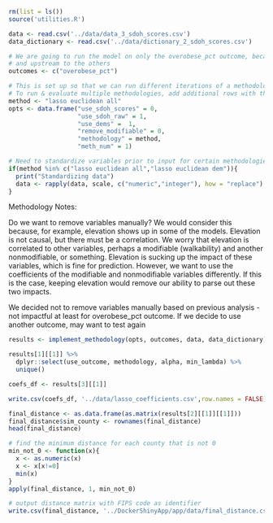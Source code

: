 ```r
rm(list = ls())
source('utilities.R')
```

```r
data <- read.csv('../data/data_3_sdoh_scores.csv')
data_dictionary <- read.csv('../data/dictionary_2_sdoh_scores.csv')

# We are going to run the model on only the overobese_pct outcome, because it is the most broad
# and upstream to the others
outcomes <- c("overobese_pct")
```

```r

# This is set up so that we can run different iterations of a methodology - using different data or methods
# To run & evaluate multiple methodologies, add additional rows with the respective parameters
method <- "lasso euclidean all"
opts <- data.frame("use_sdoh_scores" = 0,
                   "use_sdoh_raw" = 1,
                   "use_dems" =  1,
                   "remove_modifiable" = 0,
                   "methodology" = method,
                   "meth_num" = 1)

# Need to standardize variables prior to input for certain methodologies
if(method %in% c("lasso euclidean all","lasso euclidean dem")){
  print("Standardizing data")
  data <- rapply(data, scale, c("numeric","integer"), how = "replace")
}
```

Methodology Notes:

Do we want to remove variables manually? We would consider this because, for example, elevation shows up in some of the models. Elevation is not causal, but there must be a correlation. We worry that elevation is correlated to other variables, perhaps a modifiable (walkability) and another nonmodifiable, or something. Elevation is sucking up the impact of these variables, which is fine for prediction. However, we want to use the coefficients of the modifiable and nonmodifiable variables differently. If this is the case, keeping elevation would remove our ability to parse out these two impacts.

We decided not to remove variables manually based on previous analysis - not impactful at least for overobese_pct outcome. If we decide to use another outcome, may want to test again

```r
results <- implement_methodology(opts, outcomes, data, data_dictionary)

results[1][[1]] %>% 
  dplyr::select(use_outcome, methodology, alpha, min_lambda) %>% 
  unique()
```

```r
coefs_df <- results[3][[1]]

write.csv(coefs_df, '../data/lasso_coefficients.csv',row.names = FALSE)
```

```r
final_distance <- as.data.frame(as.matrix(results[2][[1]][[1]]))
final_distance$sim_county <- rownames(final_distance)
head(final_distance)

# find the minimum distance for each county that is not 0
min_not_0 <- function(x){
  x <- as.numeric(x)
  x <- x[x!=0]
  min(x)
}
apply(final_distance, 1, min_not_0)

# output distance matrix with FIPS code as identifier
write.csv(final_distance, '../DockerShinyApp/app/data/final_distance.csv')
```